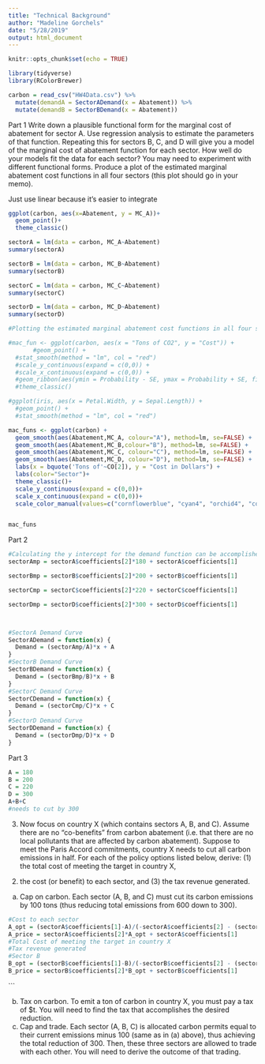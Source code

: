 ```yaml
---
title: "Technical Background"
author: "Madeline Gorchels"
date: "5/28/2019"
output: html_document
---
```


```r
knitr::opts_chunk$set(echo = TRUE)
```



```r
library(tidyverse)
library(RColorBrewer)
```



```r
carbon = read_csv("HW4Data.csv") %>% 
  mutate(demandA = SectorADemand(x = Abatement)) %>% 
  mutate(demandB = SectorBDemand(x = Abatement))
```
Part 1 
Write down a plausible functional form for the marginal cost of abatement for sector A. Use regression
analysis to estimate the parameters of that function. Repeating this for sectors B, C, and D will give
you a model of the marginal cost of abatement function for each sector. How well do your models fit
the data for each sector? You may need to experiment with different functional forms. Produce a plot
of the estimated marginal abatement cost functions in all four sectors (this plot should go in your
memo).

Just use linear because it's easier to integrate 
```r
ggplot(carbon, aes(x=Abatement, y = MC_A))+
  geom_point()+
  theme_classic()
```
```r
sectorA = lm(data = carbon, MC_A~Abatement)
summary(sectorA)

sectorB = lm(data = carbon, MC_B~Abatement)
summary(sectorB)

sectorC = lm(data = carbon, MC_C~Abatement)
summary(sectorC)

sectorD = lm(data = carbon, MC_D~Abatement)
summary(sectorD)
```


```r
#Plotting the estimated marginal abatement cost functions in all four sectors

#mac_fun <- ggplot(carbon, aes(x = "Tons of CO2", y = "Cost")) +
       #geom_point() +
  #stat_smooth(method = "lm", col = "red")
  #scale_y_continuous(expand = c(0,0)) +
  #scale_x_continuous(expand = c(0,0)) +
  #geom_ribbon(aes(ymin = Probability - SE, ymax = Probability + SE, fill = Sex), alpha = 0.3) +
  #theme_classic()

#ggplot(iris, aes(x = Petal.Width, y = Sepal.Length)) + 
  #geom_point() +
  #stat_smooth(method = "lm", col = "red")

mac_funs <- ggplot(carbon) +
  geom_smooth(aes(Abatement,MC_A, colour="A"), method=lm, se=FALSE) +
  geom_smooth(aes(Abatement,MC_B,colour="B"), method=lm, se=FALSE) +
  geom_smooth(aes(Abatement,MC_C, colour="C"), method=lm, se=FALSE) +
  geom_smooth(aes(Abatement,MC_D, colour="D"), method=lm, se=FALSE) +
  labs(x = bquote('Tons of'~CO[2]), y = "Cost in Dollars") +
  labs(color="Sector")+
  theme_classic()+
  scale_y_continuous(expand = c(0,0))+
  scale_x_continuous(expand = c(0,0))+
  scale_color_manual(values=c("cornflowerblue", "cyan4", "orchid4", "coral"))


mac_funs


```


Part 2 

```r
#Calculating the y intercept for the demand function can be accomplished because they won't pay more than this amount
sectorAmp = sectorA$coefficients[2]*180 + sectorA$coefficients[1]

sectorBmp = sectorB$coefficients[2]*200 + sectorB$coefficients[1]

sectorCmp = sectorC$coefficients[2]*220 + sectorC$coefficients[1]

sectorDmp = sectorD$coefficients[2]*300 + sectorD$coefficients[1]



#SectorA Demand Curve
SectorADemand = function(x) {
  Demand = (sectorAmp/A)*x + A
}
#SectorB Demand Curve
SectorBDemand = function(x) {
  Demand = (sectorBmp/B)*x + B
}
#SectorC Demand Curve
SectorCDemand = function(x) {
  Demand = (sectorCmp/C)*x + C
}
#SectorD Demand Curve
SectorDDemand = function(x) {
  Demand = (sectorDmp/D)*x + D
}

```

Part 3

```r
A = 180
B = 200
C = 220
D = 300
A+B+C
#needs to cut by 300
```
3. Now focus on country X (which contains sectors A, B, and C). Assume there are no “co-benefits” from
carbon abatement (i.e. that there are no local pollutants that are affected by carbon abatement).
Suppose to meet the Paris Accord commitments, country X needs to cut all carbon emissions in half.
For each of the policy options listed below, derive: (1) the total cost of meeting the target in country X,
(2) the cost (or benefit) to each sector, and (3) the tax revenue generated.
a. Cap on carbon. Each sector (A, B, and C) must cut its carbon emissions by 100 tons (thus
reducing total emissions from 600 down to 300).

```r

#Cost to each sector
A_opt = (sectorA$coefficients[1]-A)/(-sectorA$coefficients[2] - (sectorAmp/A))
A_price = sectorA$coefficients[2]*A_opt + sectorA$coefficients[1]
#Total Cost of meeting the target in country X
#Tax revenue generated 
#Sector B
B_opt = (sectorB$coefficients[1]-B)/(-sectorB$coefficients[2] - (sectorBmp/B))
B_price = sectorB$coefficients[2]*B_opt + sectorB$coefficients[1]
```

```


b. Tax on carbon. To emit a ton of carbon in country X, you must pay a tax of $t. You will need to
find the tax that accomplishes the desired reduction.
c. Cap and trade. Each sector (A, B, C) is allocated carbon permits equal to their current emissions
minus 100 (same as in (a) above), thus achieving the total reduction of 300. Then, these three
sectors are allowed to trade with each other. You will need to derive the outcome of that
trading.

